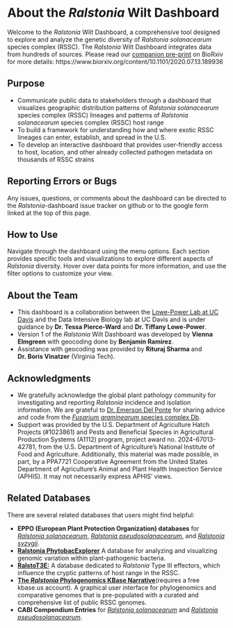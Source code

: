 # About the *Ralstonia*  Wilt Dashboard

Welcome to the *Ralstonia* Wilt Dashboard, a comprehensive tool designed to explore and analyze the genetic diversity of *Ralstonia solanacearum* species complex (RSSC).
The *Ralstonia* Wilt Dashboard integrates data from hundreds of sources. Please read our [companion pre-print](https://www.biorxiv.org/content/10.1101/2020.07.13.189936) on BioRxiv for more details: https://www.biorxiv.org/content/10.1101/2020.07.13.189936

## Purpose

- Communicate public data to stakeholders through a dashboard that visualizes geographic distribution patterns of *Ralstonia solanacearum* species complex (RSSC) lineages and patterns of *Ralstonia solanacearum* species complex (RSSC) host range 
- To build a framework for understanding how and where exotic RSSC lineages can enter, establish, and spread in the U.S. 
- To develop an interactive dashboard that provides user-friendly access to host, location, and other already collected pathogen metadata on thousands of RSSC strains

## Reporting Errors or Bugs

Any issues, questions, or comments about the dashboard can be directed to the *Ralstonia*-dashboard issue tracker on github or to the google form linked at the top of this page.

## How to Use

Navigate through the dashboard using the menu options. Each section provides specific tools and visualizations to explore different aspects of *Ralstonia* diversity. Hover over data points for more information, and use the filter options to customize your view.

## About the Team 

- This dashboard is a collaboration between the [Lowe-Power Lab at UC Davis](https://lowepowerlab.ucdavis.edu) and the Data Intensive Biology lab at UC Davis and is under guidance by **Dr. Tessa Pierce-Ward** and **Dr. Tiffany Lowe-Power**.
- Version 1 of the *Ralstonia* Wilt Dashboard was developed by **Vienna Elmgreen** with geocoding done by **Benjamin Ramirez**.
- Assistance with geocoding was provided by **Rituraj Sharma** and **Dr. Boris Vinatzer** (Virginia Tech).

## Acknowledgments

- We gratefully acknowledge the global plant pathology community for investigating and reporting *Ralstonia* incidence and isolation information. We are grateful to [Dr. Emerson Del Ponte](https://emersondelponte.netlify.app/) for sharing advice and code from the [*Fusarium graminearum* species complex Db](https://edelponte.shinyapps.io/FGSCdb/).
- Support was provided by the U.S. Department of Agriculture Hatch Projects (#1023861) and Pests and Beneficial Species in Agricultural Production Systems (A1112) program, project award no. 2024-67013-42781, from the U.S. Department of Agriculture’s National Institute of Food and Agriculture. Additionally, this material was made possible, in part, by a PPA7721 Cooperative Agreement from the United States Department of Agriculture’s Animal and Plant Health Inspection Service (APHIS). It may not necessarily express APHIS’ views.

## Related Databases

There are several related databases that users might find helpful:

- **EPPO (European Plant Protection Organization) databases** for [*Ralstonia solanacearum*](https://gd.eppo.int/taxon/RALSSL), [*Ralstonia pseudosolanacearum*](https://gd.eppo.int/taxon/RALSPS), and  [*Ralstonia syzygii*](https://gd.eppo.int/taxon/RALSSY/distribution).
- [**Ralstonia PhytobacExplorer**](https://phytobacexplorer.warwick.ac.uk/species/index/ralstonia) A database for analyzing and visualizing genomic variation within plant-pathogenic bacteria.
- [**RalstoT3E:**](https://iant.toulouse.inra.fr/bacteria/annotation/site/prj/T3Ev3/) A database dedicated to *Ralstonia* Type III effectors, which influence the cryptic patterns of host range in the RSSC.
- [**The *Ralstonia* Phylogenomics KBase Narrative**](https://narrative.kbase.us/narrative/189849)(requires a free kbase.us account). A graphical user interface for phylogenomics and comparative genomes that is pre-populated with a curated and comprehensive list of public RSSC genomes.
- **CABI Compendium Entries** for [*Ralstonia solanacearum*](https://www.cabidigitallibrary.org/doi/full/10.1079/cabicompendium.45009) and [*Ralstonia pseudosolanacearum*](https://www.cabidigitallibrary.org/doi/abs/10.1079/cabicompendium.15285723).

